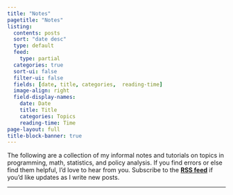 ```yaml
---
title: "Notes"
pagetitle: "Notes"
listing:
  contents: posts
  sort: "date desc"
  type: default
  feed:
    type: partial
  categories: true
  sort-ui: false
  filter-ui: false
  fields: [date, title, categories,  reading-time]
  image-align: right
  field-display-names:
    date: Date
    title: Title
    categories: Topics
    reading-time: Time
page-layout: full
title-block-banner: true
---
```


The following are a collection of my informal notes and tutorials on topics in programming, math, statistics, and policy analysis. If you find errors or else find them helpful, I'd love to hear from you. Subscribe to the **[RSS feed](blog.xml)** if you'd like updates as I write new posts.  
<hr>